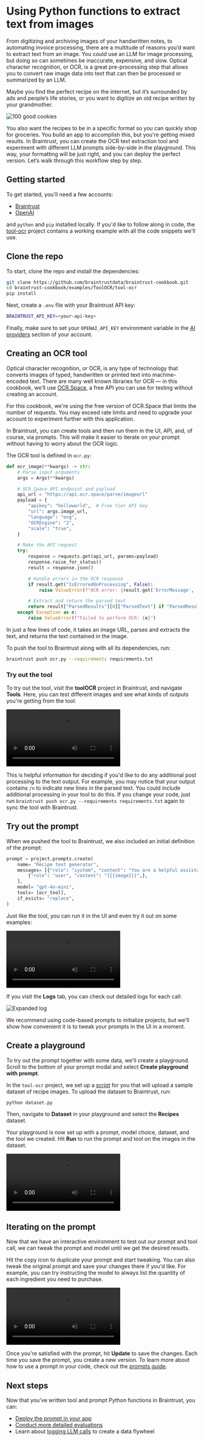 # Using Python functions to extract text from images

From digitizing and archiving images of your handwritten notes, to automating invoice processing, there are a multitude of reasons you’d want to extract text from an image. You could use an LLM for image processing, but doing so can sometimes be inaccurate, expensive, and slow. Optical character recognition, or OCR, is a great pre-processing step that allows you to convert raw image data into text that can then be processed or summarized by an LLM.

Maybe you find the perfect recipe on the internet, but it’s surrounded by ads and people’s life stories, or you want to digitize an old recipe written by your grandmother.

![100 good cookies](assets/recipe.png)

You also want the recipes to be in a specific format so you can quickly shop for groceries. You build an app to accomplish this, but you're getting mixed results. In Braintrust, you can create the OCR text extraction tool and experiment with different LLM prompts side-by-side in the playground. This way, your formatting will be just right, and you can deploy the perfect version. Let’s walk through this workflow step by step.

## Getting started

To get started, you'll need a few accounts:

- [Braintrust](https://www.braintrust.dev/signup)
- [OpenAI](https://platform.openai.com/signup)

and `python` and `pip` installed locally. If you'd like to follow along in code,
the [tool-ocr](https://github.com/braintrustdata/braintrust-cookbook/tree/main/examples/ToolOCR/tool-ocr)
project contains a working example with all the code snippets we'll use.

## Clone the repo

To start, clone the repo and install the dependencies:

```bash
git clone https://github.com/braintrustdata/braintrust-cookbook.git
cd braintrust-cookbook/examples/ToolOCR/tool-ocr
pip install
```

Next, create a `.env` file with your Braintrust API key:

```bash
BRAINTRUST_API_KEY=<your-api-key>
```

Finally, make sure to set your `OPENAI_API_KEY` environment variable in the [AI providers](https://www.braintrust.dev/app/braintrustdata.com/settings/secrets) section
of your account.

## Creating an OCR tool

Optical character recognition, or OCR, is any type of technology that converts images of typed, handwritten or printed text into machine-encoded text. There are many well known libraries for OCR — in this cookbook, we’ll use [OCR.Space](https://ocr.space/), a free API you can use for testing without creating an account.

<Callout type="info">
  For this cookbook, we're using the free version of OCR.Space that limits the
  number of requests. You may exceed rate limits and need to upgrade your
  account to experiment further with this application.
</Callout>

In Braintrust, you can create tools and then run them in the UI, API, and, of course, via prompts. This will make it easier to iterate on your prompt without having to worry about the OCR logic.

The OCR tool is defined in `ocr.py`:

```python #skip-compile
def ocr_image(**kwargs) -> str:
    # Parse input arguments
    args = Args(**kwargs)

    # OCR.Space API endpoint and payload
    api_url = "https://api.ocr.space/parse/imageurl"
    payload = {
        "apikey": "helloworld",  # Free tier API key
        "url": args.image_url,
        "language": "eng",
        "OCREngine": "2",
        "scale": "true",
    }

    # Make the API request
    try:
        response = requests.get(api_url, params=payload)
        response.raise_for_status()
        result = response.json()

        # Handle errors in the OCR response
        if result.get("IsErroredOnProcessing", False):
            raise ValueError(f"OCR error: {result.get('ErrorMessage', 'Unknown error')}")

        # Extract and return the parsed text
        return result["ParsedResults"][0]["ParsedText"] if "ParsedResults" in result else "No text detected."
    except Exception as e:
        raise ValueError(f"Failed to perform OCR: {e}")
```

In just a few lines of code, it takes an image URL, parses and extracts the text, and returns the text contained in the image.

To push the tool to Braintrust along with all its dependencies, run:

```bash
braintrust push ocr.py --requirements requirements.txt
```

### Try out the tool

To try out the tool, visit the **toolOCR** project in Braintrust, and navigate **Tools**. Here, you can test different images and see what kinds of outputs you're getting from the tool.

![Try gif](assets/try-tool.mp4)

This is helpful information for deciding if you'd like to do any additional post processing to the text output. For example, you may notice that your output contains `/n` to indicate new lines in the parsed text. You could include additional processing in your tool to do this. If you change your code, just run `braintrust push ocr.py --requirements requirements.txt` again to sync the tool with Braintrust.

## Try out the prompt

When we pushed the tool to Braintrust, we also included an initial definition of the prompt:

```python #skip-compile
prompt = project.prompts.create(
    name= "Recipe text generator",
    messages= [{"role": "system", "content": "You are a helpful assistant that turns images of recipes into text-based grocery lists that are organized by category.",},
        {"role": "user", "content": "{{{image}}}",},
    ],
    model= "gpt-4o-mini",
    tools= [ocr_tool],
    if_exists= "replace",
)
```

Just like the tool, you can run it in the UI and even try it out on some examples:

![Try prompt](assets/try-prompt.mp4)

If you visit the **Logs** tab, you can check out detailed logs for each call:

![Expanded log](assets/log.png)

<Callout type="info">
  We recommend using code-based prompts to initialize projects, but we'll show
  how convenient it is to tweak your prompts in the UI in a moment.
</Callout>

## Create a playground

To try out the prompt together with some data, we'll create a playground. Scroll to the bottom of your prompt modal and select **Create playground with prompt**.

In the `tool-ocr` project, we set up a [script](https://github.com/braintrustdata/braintrust-cookbook/tree/main/examples/ToolOCR/tool-ocr/dataset.py) for you that will upload a sample dataset of recipe images. To upload the dataset to Braintrust, run:

```bash
python dataset.py
```

Then, navigate to **Dataset** in your playground and select the **Recipes** dataset.

Your playground is now set up with a prompt, model choice, dataset, and the tool we created. Hit **Run** to run the prompt and tool on the images in the dataset.

![Run playground](assets/run-playground.mp4)

## Iterating on the prompt

Now that we have an interactive environment to test out our prompt and tool call, we can tweak the prompt and model until we get the desired results.

Hit the copy icon to duplicate your prompt and start tweaking. You can also tweak the original prompt and save your changes there if you'd like. For example, you can try instructing the model to always list the quantity of each ingredient you need to purchase.

![Tweak prompt](assets/tweak-prompt.mp4)

Once you're satisfied with the prompt, hit **Update** to save the changes. Each time you save the prompt, you
create a new version. To learn more about how to use a prompt in your code, check out the
[prompts guide](/docs/guides/prompts#using-prompts-in-your-code).

## Next steps

Now that you've written tool and prompt Python functions in Braintrust, you can:

- [Deploy the prompt in your app](/docs/guides/prompts#using-prompts-in-your-code)
- [Conduct more detailed evaluations](/docs/guides/evals)
- Learn about [logging LLM calls](/docs/guides/logging) to create a data flywheel
